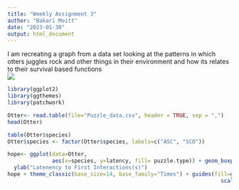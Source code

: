 ```yaml
---
title: "Weekly Assignment 3"
author: "Bakari Moitt"
date: "2023-01-30"
output: html_document
---
```


I am recreating a graph from a data set looking at the patterns in which otters juggles rock and other things in their environment and how its relates to their survival based functions   
![](pictures/graph to recreate 1.gif)


```r
library(ggplot2)
library(ggthemes)
library(patchwork)

Otter<- read.table(file="Puzzle_data.csv", header = TRUE, sep = ",")
head(Otter)

table(Otter$species)
Otter$species <- factor(Otter$species, labels=c("ASC", "SCO")) 

hope<- ggplot(data=Otter,
              aes(x=species, y=latency, fill= puzzle.type)) + geom_boxplot(outlier.color= "black", outlier.shape=16, outlier.size=2, notch=FALSE) +
  ylab("Latenency to First Interactions(s)")
hope + theme_classic(base_size=14, base_family="Times") + guides(fill=guide_legend(title="puzzle type")) +
                                                                   scale_fill_grey()
    
  

```

